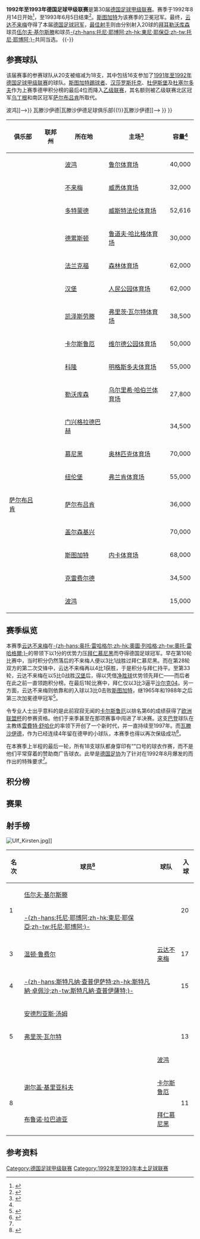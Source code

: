 {{noteTA
|G1=足球
|G2=德甲
|G3=uefa
}}
{{Infobox football league season
| competition                = [[德国足球甲级联赛|德国足球甲级联赛]]
| season                     = 1992–93
| winners                    = [[云达不来梅|云达不来梅]]<small>（第 3 次夺冠）</small>
| relegated                  = [[波鸿足球俱乐部|波鸿]]、[[乌丁根足球俱乐部|乌丁根]]、[[萨尔布吕肯足球俱乐部|萨尔布吕肯]]
| continentalcup1            = [[1993–94年欧洲冠军联赛|欧洲冠军联赛]]
| continentalcup1 qualifiers = [[斯图加特足球俱乐部|斯图加特]]
| continentalcup2            = [[1993–94年欧洲优胜者杯|欧洲优胜者杯]]
| continentalcup2 qualifiers = [[拜耳勒沃库森|拜耳勒沃库森]]
| continentalcup3            = [[1993–94年歐洲足協盃|欧洲联盟杯]]
| continentalcup3 qualifiers = [[拜仁慕尼黑|拜仁慕尼黑]]、[[法兰克福足球俱乐部|法兰克福]]、<br>[[多特蒙德足球俱乐部|多特蒙德]]、[[卡尔斯鲁厄足球俱乐部|卡尔斯鲁厄]]
| league topscorer           = [[伍尔夫·基尔斯滕|伍尔夫·基尔斯滕]]、<br>[[東尼·耶保亞|-{zh-hans:托尼·耶博阿;zh-hk:東尼·耶保亞;zh-tw:托尼·耶博阿;}-]]<small>（各20球）</small>
| biggest home win           = [[多特蒙德足球俱乐部|多特蒙德]] 6–0 [[瓦滕沙伊德足球俱乐部|瓦滕沙伊德]]<br>[[拜仁慕尼黑|拜仁慕尼黑]] 6–0 [[萨尔布吕肯足球俱乐部|萨尔布吕肯]]
| biggest away win           = [[乌丁根足球俱乐部|乌丁根]] 0–5 [[凯泽斯劳滕足球俱乐部|凯泽斯劳滕]]
| highest scoring            = [[拜仁慕尼黑|拜仁慕尼黑]] 5–3 [[斯图加特足球俱乐部|斯图加特]]
| matches                    = 306
| total goals                = 893
| attendance                 = 8018855
| prevseason                 = [[1991年至1992年德国足球甲级联赛|1991–92]]
| nextseason                 = [[1993年至1994年德国足球甲级联赛|1993–94]]
}}
'''1992年至1993年德国足球甲级联赛'''是第30届[[德国足球甲级联赛|德国足球甲级联赛]]。赛季于1992年8月14日开始<ref>{{de}}{{cite web|url=http://www.dfb.de/index.php?id=323483|title=Schedule Round 1|publisher=DFB|deadurl=yes|archiveurl=https://web.archive.org/web/20110608092228/http://www.dfb.de/index.php?id=323483|archivedate=2011-06-08|accessdate=2014-10-20}}</ref>，至1993年6月5日结束<ref>{{de}}{{cite web|url=http://www.dfb.de/index.php?id=323845|title=Archive 1992/1993 Round 34|publisher=DFB|deadurl=yes|archiveurl=https://web.archive.org/web/20110608092254/http://www.dfb.de/index.php?id=323845|archivedate=2011-06-08|accessdate=2014-10-20}}</ref>。[[斯图加特|斯图加特]]为该赛季的卫冕冠军。最终，[[云达不来梅|云达不来梅]]夺得了本届[[德国足球冠军|德国足球冠军]]，[[德国足球甲级联赛最佳射手|最佳射手]]则由分别射入20球的[[拜耳勒沃库森|拜耳勒沃库森]]球员[[伍尔夫·基尔斯滕|伍尔夫·基尔斯滕]]和{{fb team 法兰克福}}球员[[東尼·耶保亞|-{zh-hans:托尼·耶博阿;zh-hk:東尼·耶保亞;zh-tw:托尼·耶博阿;}-]]共同当选。
{{TOC left}}
{{-}}

==参赛球队==
该届赛事的参赛球队从20支被缩减为18支，其中包括16支参加了[[1991年至1992年德国足球甲级联赛|1991年至1992年德国足球甲级联赛]]的球队。[[斯图加特踢球者|斯图加特踢球者]]、[[汉莎罗斯托克|汉莎罗斯托克]]、[[杜伊斯堡足球俱乐部|杜伊斯堡]]及[[杜塞尔多夫足球俱乐部|杜塞尔多夫]]作为上赛季德甲积分榜的最后4位而降入[[德国足球乙级联赛|乙级联赛]]，其名额则被乙级联赛北区冠军[[乌丁根足球俱乐部|乌丁根]]和南区冠军[[萨尔布吕肯足球俱乐部|萨尔布吕肯]]所取代。

{{Location map+ |Germany |width=400 |float=right |caption=1992-93赛季德甲联赛球队分布图 |places=
{{Location map~ |Germany |lat=51.482987|long=7.211397 |label=<!--<small>[[波鸿足球俱乐部{{!}}波鸿|波鸿足球俱乐部{{!}}波鸿]]</small>-->}}
{{Location map~ |Germany |lat=53.065337|long=8.836722 |label=[[云达不来梅|不来梅]] |position=left}}
{{Location map~ |Germany |lat=51.512139|long=7.463394 |label=<small>[[多特蒙德足球俱乐部|多特蒙德]]</small>}}
{{Location map~ |Germany |lat=51.040998|long=13.748278|label=[[德累斯顿迪纳摩|德累斯顿]]|position=left}}
{{Location map~ |Germany |lat=50.069206|long=8.644234 |label=[[法兰克福足球俱乐部|法兰克福]] |position=left}}
{{Location map~ |Germany |lat=53.587095|long=9.898711 |label=[[汉堡足球俱乐部|汉堡]] |position=left}}
{{Location map~ |Germany |lat=49.434705|long=7.776408 |label=[[凯泽斯劳滕足球俱乐部|凯泽斯劳滕]]|position=right}}
{{Location map~ |Germany |lat=49.021176|long=8.413021 |label=[[卡尔斯鲁厄足球俱乐部|卡尔斯鲁厄]]}}
{{Location map~ |Germany |lat=50.933224|long=6.874697 |label=<small>[[科隆足球俱乐部|科隆</small>]] |position=bottom}}
{{Location map~ |Germany |lat=51.037708|long=7.002651 |label=<small>[[拜耳勒沃库森|勒沃库森]]</small>}}
{{Location map~ |Germany |lat=51.208908|long=6.439549 |label=<small>[[门兴格拉德巴赫足球俱乐部|门兴]]</small> |position=left}}
{{Location map~ |Germany |lat=48.173086|long=11.545509|label=[[拜仁慕尼黑|拜仁慕尼黑]]}}
{{Location map~ |Germany |lat=49.426230|long=11.125740|label=[[纽伦堡足球俱乐部|纽伦堡]]|}}
{{Location map~ |Germany |lat=49.2475  |long=6.984167 |label=[[萨尔布吕肯足球俱乐部|萨尔布吕肯]]|position=bottom}}
{{Location map~ |Germany |lat=51.559146|long=7.067248 |label=<small>[[沙尔克04|沙尔克04]]</small> |position=left}}
{{Location map~ |Germany |lat=48.792295|long=9.232141 |label=[[斯图加特足球俱乐部|斯图加特]]}}
{{Location map~ |Germany |lat=51.338858|long=6.603603 |label=<small>[[乌丁根足球俱乐部|乌丁根]]</small> |position=left}}
{{Location map~ |Germany |lat=51.485725|long=7.118669 |label=<!--[[瓦滕沙伊德足球俱乐部{{!}}瓦滕沙伊德|瓦滕沙伊德足球俱乐部{{!}}瓦滕沙伊德]]--> }}
<!--DISPLAY FIXES FOR BOCHUM, DÜSSELDORF AND WATTENSCHEID-->
{{Location map~ |Germany |mark=TransparentPlaceholder.png |lat=51.559146|long=7.067248 |label=<br /><small>      [[波鸿足球俱乐部|波鸿]]</small> |position=top}}
{{Location map~ |Germany |mark=TransparentPlaceholder.png |lat=51.29    |long=6.83     |label=<small>[[瓦滕沙伊德足球俱乐部|瓦滕沙伊德]]</small> }}
}}
{| class="wikitable sortable"
|-
! 俱乐部
! 联邦州
! 所在地
! 主场<ref name="Vereinslexikon">{{de}}{{cite book|last=Grüne|first=Hardy|title=Enzyklopädie des deutschen Ligafußballs, Band 7: Vereinslexikon|publisher=AGON Sportverlag|location=Kassel|year=2001|isbn=3-89784-147-9}}</ref>
! 容量<ref name="Vereinslexikon" />
|-
| {{sort|Bochum|[[波鸿足球俱乐部|波鸿]]}}
| {{flag|North Rhine-Westphalia}}
| [[波鸿|波鸿]]
| [[鲁尔球场|鲁尔体育场]]
| 40,000
|-
| {{sort|Bremen|[[云达不来梅|云达不来梅]]}}
| {{flag|Bremen|name=Bremen (state)}}
| [[不来梅|不来梅]]
| [[威悉体育场|威悉体育场]]
| 32,000
|-
| {{sort|Dortmund|[[多特蒙德足球俱乐部|多特蒙德]]}}
| {{flag|North Rhine-Westphalia}}
| [[多特蒙德|多特蒙德]]
| [[威斯特法伦球场|威斯特法伦体育场]]
| 52,616
|-
| {{sort|Dresden|[[德累斯顿迪纳摩|德累斯顿迪纳摩]]}}
| {{flag|Saxony}}
| [[德累斯顿|德累斯顿]]
| [[德累斯顿体育场|鲁道夫·哈比格体育场]]
| 30,000
|-
| {{sort|Frankfurt|[[法兰克福足球俱乐部|法兰克福]]}}
| {{flag|Hesse}}
| [[法兰克福|法兰克福]]
| [[商业银行竞技场|森林体育场]]
| 62,000
|-
| {{sort|Hamburg|[[汉堡足球俱乐部|汉堡]]}}
| {{flag|Hamburg}}
| [[汉堡|汉堡]]
| [[人民公园体育场|人民公园体育场]]
| 62,000
|-
| {{sort|Kaiserslautern|[[凯泽斯劳滕足球俱乐部|凯泽斯劳滕]]}}
| {{flag|Rhineland-Palatinate}}
| [[凯泽斯劳滕|凯泽斯劳滕]]
| [[弗里茨·瓦尔特体育场|弗里茨·瓦尔特体育场]]
| 38,500
|-
| {{sort|Karlsruhe|[[卡尔斯鲁厄足球俱乐部|卡尔斯鲁厄]]}}
|{{flag|Baden-Württemberg}}
| [[卡尔斯鲁厄|卡尔斯鲁厄]]
| [[维尔德公园体育场|维尔德公园体育场]]
| 50,000
|-
| {{sort|Köln|[[科隆足球俱乐部|科隆]]}}
| {{flag|North Rhine-Westphalia}}
| [[科隆|科隆]]
| [[莱茵能源球场|明格斯多夫体育场]]
| 55,000
|-
| {{sort|Leverkusen|[[拜耳勒沃库森|拜耳勒沃库森]]}}
| {{flag|North Rhine-Westphalia}}
| [[勒沃库森|勒沃库森]]
| [[拜耳竞技场|乌尔里希·哈伯兰体育场]]
| 27,800
|-
| {{sort|Mönchengladbach|[[门兴格拉德巴赫足球俱乐部|门兴格拉德巴赫]]}}
| {{flag|North Rhine-Westphalia}}
| [[门兴格拉德巴赫|门兴格拉德巴赫]]
| {{link-de|博克尔山体育场|Bökelbergstadion}}
| 34,500
|-
| {{sort|München Bayern|[[拜仁慕尼黑|拜仁慕尼黑]]}}
| {{flag|Bavaria}}
| [[慕尼黑|慕尼黑]]
| [[慕尼黑奥林匹克体育场|奥林匹克体育场]]
| 70,000
|-
| {{sort|Nurnberg|[[纽伦堡足球俱乐部|纽伦堡]]}}
| {{flag|Bavaria}}
| [[纽伦堡|纽伦堡]]
| [[根德体育场|弗兰肯体育场]]
| 55,000
|-
| [[萨尔布吕肯足球俱乐部|萨尔布吕肯]]
| {{flag|Saarland}}
| [[萨尔布吕肯|萨尔布吕肯]]
| {{link-de|路德维希公园体育场|Ludwigsparkstadion}}
| 36,000
|-
| {{sort|Schalke|[[沙尔克04|沙尔克04]]}}
| {{flag|North Rhine-Westphalia}}
| [[盖尔森基兴|盖尔森基兴]]
| {{link-de|公园体育场|Parkstadion}}
| 70,000
|-
| {{sort|Stuttgart|[[斯图加特足球俱乐部|斯图加特]]}}
|{{flag|Baden-Württemberg}}
| [[斯图加特|斯图加特]]
| [[内卡体育场|内卡体育场]]
| 68,000
|-
| {{sort|Uerdingen|[[乌丁根足球俱乐部|乌丁根]]}}
| {{flag|North Rhine-Westphalia}}
| [[克雷费尔德|克雷费尔德]]
| {{link-de|格罗滕堡体育场|Grotenburg-Stadion}}
| 34,500
|-
| {{sort|Wattenscheid|[[瓦滕沙伊德足球俱乐部|瓦滕沙伊德]]}}
| {{flag|North Rhine-Westphalia}}
| [[波鸿|波鸿]]
| {{link-de|罗恩海德体育场|Lohrheidestadion}}
| 15,000
|}

==赛季纵览==
本赛季[[云达不来梅|云达不来梅]]在[[奧托·雷哈格爾|-{zh-hans:奥托·雷哈格尔;zh-hk:奧圖·列哈格;zh-tw:奧托·雷哈格爾;}-]]的带领下以1分的优势力压[[拜仁慕尼黑|拜仁慕尼黑]]而夺得德国足球冠军。早在第10轮比赛中，当时积分仍然落后的不来梅人便以3比1战胜过拜仁慕尼黑。而在第28轮双方的第二次交锋中，云达不来梅再以4比1获胜，于是积分与拜仁持平。至第33轮，云达不来梅在以5比0战胜[[汉堡足球俱乐部|汉堡]]后，得以凭借[[净胜球|净胜球]]优势领先拜仁——而后者在此之前一直领跑积分榜。在最后1轮比赛中，拜仁仅以3比3逼平[[沙尔克04|沙尔克04]]。另一方面，云达不来梅则依靠{{link-de|托马斯·沃尔特 (足球员)|Thomas Wolter|托马斯·沃尔特}}和{{link-de|贝恩德·霍布施|Bernd Hobsch}}的入球以3比0击败[[斯图加特足球俱乐部|斯图加特]]，继1965年和1988年之后第三次加冕德甲冠军<ref name="wy">{{zh}}{{cite web|url=http://sports.163.com/13/0202/14/8MNCU97300051C97.html|title=德甲50年之9293赛季:不莱梅最后1轮逆袭拜仁夺冠|publisher=网易|date=2013-02-02|accessdate=2014-10-17|archive-date=2020-08-05|archive-url=https://web.archive.org/web/20200805025143/http://sports.163.com/13/0202/14/8MNCU97300051C97.html|dead-url=no}}</ref>。

令专业人士出乎意料的是此前寂寂无闻的[[卡尔斯鲁厄足球俱乐部|卡尔斯鲁厄]]以排名第6的成绩获得了[[欧洲联盟杯|欧洲联盟杯]]的参赛资格。他们于来季甚至在那项赛事中闯进了半决赛。这支[[巴登|巴登]]球队在主教练[[雲費特·舒哈化|雲費特·舒哈化]]的率领下开创了一个新时代，并一直持续至1997年。而[[瓦滕沙伊德足球俱乐部|瓦滕沙伊德]]，作为已经连续4年留在德甲的小球队，本赛季也得以再次保级成功<ref name="kicker">{{de}}{{cite web|url=http://www.kicker.de/news/fussball/bundesliga/bl50/573031/artikel_das-thriller-finale_sv-werder-bremen-im-himmel-fc-bayern-am-boden.html|title=Das Thriller-Finale: SV Werder Bremen im Himmel, FC Bayern am Boden|publisher=Kicker Online|date=2012-08-03|accessdate=2014-10-20|archive-date=2015-01-01|archive-url=https://web.archive.org/web/20150101134017/http://www.kicker.de/news/fussball/bundesliga/bl50/573031/artikel_das-thriller-finale_sv-werder-bremen-im-himmel-fc-bayern-am-boden.html|dead-url=no}}</ref>。

在本赛季上半程的最后一轮，所有18支球队都身穿印有“{{link-de|我的朋友是外国人|Mein Freund ist Ausländer}}”口号的球衣作赛，而不是他们平常穿着的赞助商广告球衣。此举是[[德国足协|德国足协]]为了针对在1992年8月爆发的{{link-de|罗斯托克-利希滕哈根骚乱|Ausschreitungen in Rostock-Lichtenhagen}}而作出的特殊要求<ref name="kicker"/>。

==积分榜==
{{Fb cl header}}
{{Fb cl team 2pts |p=1 |t=Werder Bremen     |w=19|d=10|l=5 |gf=63|ga=30|bc=#ACE1AF|champion=y}}
{{Fb cl3 qr |rows=1 |competition=[[1993–94年欧洲冠军联赛#第一圈|1993–94年欧洲冠军联赛第一圈]]}}
{{Fb cl team 2pts |p=2 |t=Bayern Munich     |w=18|d=11|l=5 |gf=74|ga=45|bc=#97DEFF}}
{{Fb cl3 qr |rows=3 |competition=[[1993–94年歐洲足協盃#第一圈|1993–94年欧洲联盟杯第一圈]]}}
{{Fb cl team 2pts |p=3 |t=Frankfurt         |w=15|d=12|l=7 |gf=56|ga=39|bc=#97DEFF}}
{{Fb cl team 2pts |p=4 |t=Borussia Dortmund |w=18|d=5 |l=11|gf=61|ga=43|bc=#97DEFF}}
{{Fb cl team 2pts |p=5 |t=Leverkusen        |w=14|d=12|l=8 |gf=64|ga=45|bc=#FFFF75}}
{{Fb cl3 qr |rows=1 |competition=[[1993–94年欧洲优胜者杯|1993–94年欧洲优胜者杯第一圈]]}}
{{Fb cl team 2pts |p=6 |t=Karlsruhe         |w=14|d=11|l=9 |gf=60|ga=54|bc=#97DEFF}}
{{Fb cl3 qr |rows=1 |competition=[[1993–94年歐洲足協盃#第一圈|1993–94年欧洲联盟杯第一圈]]|nt=1}}
{{Fb cl team 2pts |p=7 |t=Stuttgart         |w=12|d=12|l=10|gf=56|ga=50}}
{{Fb cl team 2pts |p=8 |t=Kaiserslautern    |w=13|d=9 |l=12|gf=50|ga=40}}
{{Fb cl team 2pts |p=9 |t=Mönchengladbach   |w=13|d=9 |l=12|gf=59|ga=59}}
{{Fb cl team 2pts |p=10|t=Schalke 04        |w=11|d=12|l=11|gf=42|ga=43}}
{{Fb cl team 2pts |p=11|t=Hamburg           |w=8 |d=15|l=11|gf=42|ga=44}}
{{Fb cl team 2pts |p=12|t=Köln              |w=12|d=4 |l=18|gf=41|ga=51}}
{{Fb cl team 2pts |p=13|t=Nuremberg         |w=10|d=8 |l=16|gf=30|ga=47}}
{{Fb cl team 2pts |p=14|t=Wattenscheid      |w=10|d=8 |l=16|gf=46|ga=67}}
{{Fb cl team 2pts |p=15|t=Dynamo Dresden    |w=7 |d=13|l=14|gf=32|ga=49}}
{{Fb cl team 2pts |p=16|t=Bochum            |w=8 |d=10|l=16|gf=45|ga=52|bc=#FF8888|relegated=y}}
{{Fb cl3 qr |relegation=yes |rows=3 |competition=[[1993年至1994年德国足球乙级联赛|1993–94年乙级联赛]]}}
{{Fb cl team 2pts |p=17|t=Bayer Uerdingen   |w=7 |d=10|l=17|gf=35|ga=64|bc=#FF8888|relegated=y}}
{{Fb cl team 2pts |p=18|t=Saarbrücken       |w=5 |d=13|l=16|gf=37|ga=71|bc=#FF8888|relegated=y}}
{{Fb cl footer |s=[http://www.dfb.de/index.php?id=323846 www.dfb.de] |nt=<sup>1</sup>因[[拜耳勒沃库森|拜耳勒沃库森]]获得了[[1993–94年欧洲优胜者杯|欧洲优胜者杯]]的参赛资格，其[[1993–94年歐洲足協盃|欧洲联盟杯]]的参赛资格由联赛第6的[[卡尔斯鲁厄足球俱乐部|卡尔斯鲁厄]]入替。|u=2012-05}}

==赛果==
{{Fb r header | nt=18 | Bochum | Werder Bremen | Dortmund | Dynamo Dresden | Frankfurt | Hamburg | Kaiserslautern | Karlsruhe | Köln | Leverkusen | Mönchengladbach | Bayern Munich | Nuremberg | Saarbrücken | Schalke 04 | Stuttgart | Uerdingen | Wattenscheid}}

{{Fb r team |t=Bochum |bg=y}}
<!--         Bochum --> {{Fb r|r=null }}
<!--  Werder Bremen --> {{Fb r|gf=2 |ga=0 }}
<!--       Dortmund --> {{Fb r|gf=2 |ga=2 }}
<!-- Dynamo Dresden --> {{Fb r|gf=2 |ga=2 }}
<!--      Frankfurt --> {{Fb r|gf=1 |ga=0 }}
<!--        Hamburg --> {{Fb r|gf=1 |ga=2 }}
<!-- Kaiserslautern --> {{Fb r|gf=1 |ga=3 }}
<!--      Karlsruhe --> {{Fb r|gf=2 |ga=2 }}
<!--           Köln --> {{Fb r|gf=0 |ga=0 }}
<!--     Leverkusen --> {{Fb r|gf=2 |ga=2 }}
<!--     M'gladbach --> {{Fb r|gf=2 |ga=1 }}
<!--  Bayern Munich --> {{Fb r|gf=2 |ga=2 }}
<!--      Nuremberg --> {{Fb r|gf=4 |ga=0 }}
<!--    Saarbrücken --> {{Fb r|gf=4 |ga=0 }}
<!--        Schalke --> {{Fb r|gf=0 |ga=1 }}
<!--      Stuttgart --> {{Fb r|gf=0 |ga=0 }}
<!--      Uerdingen --> {{Fb r|gf=4 |ga=1 }}
<!--   Wattenscheid --> {{Fb r|gf=3 |ga=1 }}

{{Fb r team |t=Werder Bremen |bg=y}}
<!--         Bochum --> {{Fb r|gf=3 |ga=1 }}
<!--  Werder Bremen --> {{Fb r|r=null }}
<!--       Dortmund --> {{Fb r|gf=1 |ga=0 }}
<!-- Dynamo Dresden --> {{Fb r|gf=3 |ga=0 }}
<!--      Frankfurt --> {{Fb r|gf=0 |ga=0 }}
<!--        Hamburg --> {{Fb r|gf=5 |ga=0 }}
<!-- Kaiserslautern --> {{Fb r|gf=1 |ga=0 }}
<!--      Karlsruhe --> {{Fb r|gf=3 |ga=0 }}
<!--           Köln --> {{Fb r|gf=2 |ga=0 }}
<!--     Leverkusen --> {{Fb r|gf=1 |ga=1 }}
<!--     M'gladbach --> {{Fb r|gf=2 |ga=0 }}
<!--  Bayern Munich --> {{Fb r|gf=4 |ga=1 }}
<!--      Nuremberg --> {{Fb r|gf=3 |ga=0 }}
<!--    Saarbrücken --> {{Fb r|gf=2 |ga=0 }}
<!--        Schalke --> {{Fb r|gf=2 |ga=0 }}
<!--      Stuttgart --> {{Fb r|gf=1 |ga=1 }}
<!--      Uerdingen --> {{Fb r|gf=2 |ga=1 }}
<!--   Wattenscheid --> {{Fb r|gf=3 |ga=0 }}

{{Fb r team |t=Dortmund |bg=y}}
<!--         Bochum --> {{Fb r|gf=1 |ga=0 }}
<!--  Werder Bremen --> {{Fb r|gf=2 |ga=2 }}
<!--       Dortmund --> {{Fb r|r=null }}
<!-- Dynamo Dresden --> {{Fb r|gf=3 |ga=0 }}
<!--      Frankfurt --> {{Fb r|gf=3 |ga=0 }}
<!--        Hamburg --> {{Fb r|gf=3 |ga=1 }}
<!-- Kaiserslautern --> {{Fb r|gf=1 |ga=0 }}
<!--      Karlsruhe --> {{Fb r|gf=3 |ga=1 }}
<!--           Köln --> {{Fb r|gf=4 |ga=1 }}
<!--     Leverkusen --> {{Fb r|gf=1 |ga=2 }}
<!--     M'gladbach --> {{Fb r|gf=4 |ga=1 }}
<!--  Bayern Munich --> {{Fb r|gf=1 |ga=2 }}
<!--      Nuremberg --> {{Fb r|gf=4 |ga=2 }}
<!--    Saarbrücken --> {{Fb r|gf=3 |ga=0 }}
<!--        Schalke --> {{Fb r|gf=0 |ga=2 }}
<!--      Stuttgart --> {{Fb r|gf=0 |ga=4 }}
<!--      Uerdingen --> {{Fb r|gf=2 |ga=0 }}
<!--   Wattenscheid --> {{Fb r|gf=6 |ga=0 }}

{{Fb r team |t=Dynamo Dresden |bg=y}}
<!--         Bochum --> {{Fb r|gf=0 |ga=0 }}
<!--  Werder Bremen --> {{Fb r|gf=2 |ga=3 }}
<!--       Dortmund --> {{Fb r|gf=3 |ga=0 }}
<!-- Dynamo Dresden --> {{Fb r|r=null }}
<!--      Frankfurt --> {{Fb r|gf=0 |ga=2 }}
<!--        Hamburg --> {{Fb r|gf=1 |ga=1 }}
<!-- Kaiserslautern --> {{Fb r|gf=1 |ga=3 }}
<!--      Karlsruhe --> {{Fb r|gf=3 |ga=0 }}
<!--           Köln --> {{Fb r|gf=3 |ga=0 }}
<!--     Leverkusen --> {{Fb r|gf=2 |ga=0 }}
<!--     M'gladbach --> {{Fb r|gf=1 |ga=0 }}
<!--  Bayern Munich --> {{Fb r|gf=0 |ga=0 }}
<!--      Nuremberg --> {{Fb r|gf=1 |ga=2 }}
<!--    Saarbrücken --> {{Fb r|gf=0 |ga=0 }}
<!--        Schalke --> {{Fb r|gf=1 |ga=0 }}
<!--      Stuttgart --> {{Fb r|gf=0 |ga=0 }}
<!--      Uerdingen --> {{Fb r|gf=1 |ga=1 }}
<!--   Wattenscheid --> {{Fb r|gf=2 |ga=1 }}

{{Fb r team |t=Frankfurt |bg=y}}
<!--         Bochum --> {{Fb r|gf=4 |ga=1 }}
<!--  Werder Bremen --> {{Fb r|gf=3 |ga=0 }}
<!--       Dortmund --> {{Fb r|gf=4 |ga=1 }}
<!-- Dynamo Dresden --> {{Fb r|gf=1 |ga=1 }}
<!--      Frankfurt --> {{Fb r|r=null }}
<!--        Hamburg --> {{Fb r|gf=3 |ga=3 }}
<!-- Kaiserslautern --> {{Fb r|gf=3 |ga=0 }}
<!--      Karlsruhe --> {{Fb r|gf=4 |ga=1 }}
<!--           Köln --> {{Fb r|gf=2 |ga=1 }}
<!--     Leverkusen --> {{Fb r|gf=2 |ga=2 }}
<!--     M'gladbach --> {{Fb r|gf=1 |ga=3 }}
<!--  Bayern Munich --> {{Fb r|gf=1 |ga=1 }}
<!--      Nuremberg --> {{Fb r|gf=0 |ga=0 }}
<!--    Saarbrücken --> {{Fb r|gf=1 |ga=1 }}
<!--        Schalke --> {{Fb r|gf=0 |ga=3 }}
<!--      Stuttgart --> {{Fb r|gf=4 |ga=0 }}
<!--      Uerdingen --> {{Fb r|gf=1 |ga=0 }}
<!--   Wattenscheid --> {{Fb r|gf=4 |ga=1 }}

{{Fb r team |t=Hamburg |bg=y}}
<!--         Bochum --> {{Fb r|gf=2 |ga=0 }}
<!--  Werder Bremen --> {{Fb r|gf=0 |ga=0 }}
<!--       Dortmund --> {{Fb r|gf=1 |ga=2 }}
<!-- Dynamo Dresden --> {{Fb r|gf=1 |ga=1 }}
<!--      Frankfurt --> {{Fb r|gf=1 |ga=2 }}
<!--        Hamburg --> {{Fb r|r=null }}
<!-- Kaiserslautern --> {{Fb r|gf=2 |ga=2 }}
<!--      Karlsruhe --> {{Fb r|gf=1 |ga=2 }}
<!--           Köln --> {{Fb r|gf=3 |ga=0 }}
<!--     Leverkusen --> {{Fb r|gf=0 |ga=0 }}
<!--     M'gladbach --> {{Fb r|gf=0 |ga=2 }}
<!--  Bayern Munich --> {{Fb r|gf=3 |ga=1 }}
<!--      Nuremberg --> {{Fb r|gf=0 |ga=1 }}
<!--    Saarbrücken --> {{Fb r|gf=2 |ga=0 }}
<!--        Schalke --> {{Fb r|gf=1 |ga=2 }}
<!--      Stuttgart --> {{Fb r|gf=1 |ga=1 }}
<!--      Uerdingen --> {{Fb r|gf=3 |ga=0 }}
<!--   Wattenscheid --> {{Fb r|gf=1 |ga=1 }}

{{Fb r team |t=Kaiserslautern |bg=y}}
<!--         Bochum --> {{Fb r|gf=3 |ga=1 }}
<!--  Werder Bremen --> {{Fb r|gf=3 |ga=1 }}
<!--       Dortmund --> {{Fb r|gf=0 |ga=0 }}
<!-- Dynamo Dresden --> {{Fb r|gf=2 |ga=0 }}
<!--      Frankfurt --> {{Fb r|gf=0 |ga=2 }}
<!--        Hamburg --> {{Fb r|gf=2 |ga=2 }}
<!-- Kaiserslautern --> {{Fb r|r=null }}
<!--      Karlsruhe --> {{Fb r|gf=2 |ga=3 }}
<!--           Köln --> {{Fb r|gf=1 |ga=0 }}
<!--     Leverkusen --> {{Fb r|gf=4 |ga=0 }}
<!--     M'gladbach --> {{Fb r|gf=0 |ga=0 }}
<!--  Bayern Munich --> {{Fb r|gf=1 |ga=3 }}
<!--      Nuremberg --> {{Fb r|gf=2 |ga=0 }}
<!--    Saarbrücken --> {{Fb r|gf=1 |ga=1 }}
<!--        Schalke --> {{Fb r|gf=3 |ga=0 }}
<!--      Stuttgart --> {{Fb r|gf=0 |ga=0 }}
<!--      Uerdingen --> {{Fb r|gf=2 |ga=1 }}
<!--   Wattenscheid --> {{Fb r|gf=4 |ga=1 }}

{{Fb r team |t=Karlsruhe |bg=y}}
<!--         Bochum --> {{Fb r|gf=1 |ga=0 }}
<!--  Werder Bremen --> {{Fb r|gf=5 |ga=2 }}
<!--       Dortmund --> {{Fb r|gf=3 |ga=0 }}
<!-- Dynamo Dresden --> {{Fb r|gf=3 |ga=1 }}
<!--      Frankfurt --> {{Fb r|gf=4 |ga=1 }}
<!--        Hamburg --> {{Fb r|gf=1 |ga=0 }}
<!-- Kaiserslautern --> {{Fb r|gf=1 |ga=1 }}
<!--      Karlsruhe --> {{Fb r|r=null }}
<!--           Köln --> {{Fb r|gf=3 |ga=1 }}
<!--     Leverkusen --> {{Fb r|gf=1 |ga=1 }}
<!--     M'gladbach --> {{Fb r|gf=4 |ga=2 }}
<!--  Bayern Munich --> {{Fb r|gf=4 |ga=2 }}
<!--      Nuremberg --> {{Fb r|gf=1 |ga=1 }}
<!--    Saarbrücken --> {{Fb r|gf=2 |ga=2 }}
<!--        Schalke --> {{Fb r|gf=0 |ga=0 }}
<!--      Stuttgart --> {{Fb r|gf=1 |ga=1 }}
<!--      Uerdingen --> {{Fb r|gf=4 |ga=0 }}
<!--   Wattenscheid --> {{Fb r|gf=2 |ga=1 }}

{{Fb r team |t=Köln |bg=y}}
<!--         Bochum --> {{Fb r|gf=1 |ga=0 }}
<!--  Werder Bremen --> {{Fb r|gf=0 |ga=0 }}
<!--       Dortmund --> {{Fb r|gf=0 |ga=1 }}
<!-- Dynamo Dresden --> {{Fb r|gf=3 |ga=1 }}
<!--      Frankfurt --> {{Fb r|gf=0 |ga=1 }}
<!--        Hamburg --> {{Fb r|gf=2 |ga=2 }}
<!-- Kaiserslautern --> {{Fb r|gf=0 |ga=3 }}
<!--      Karlsruhe --> {{Fb r|gf=2 |ga=0 }}
<!--           Köln --> {{Fb r|r=null }}
<!--     Leverkusen --> {{Fb r|gf=1 |ga=0 }}
<!--     M'gladbach --> {{Fb r|gf=1 |ga=2 }}
<!--  Bayern Munich --> {{Fb r|gf=1 |ga=3 }}
<!--      Nuremberg --> {{Fb r|gf=2 |ga=0 }}
<!--    Saarbrücken --> {{Fb r|gf=4 |ga=2 }}
<!--        Schalke --> {{Fb r|gf=2 |ga=1 }}
<!--      Stuttgart --> {{Fb r|gf=3 |ga=1 }}
<!--      Uerdingen --> {{Fb r|gf=5 |ga=0 }}
<!--   Wattenscheid --> {{Fb r|gf=3 |ga=0 }}

{{Fb r team |t=Leverkusen |bg=y}}
<!--         Bochum --> {{Fb r|gf=3 |ga=1 }}
<!--  Werder Bremen --> {{Fb r|gf=2 |ga=2 }}
<!--       Dortmund --> {{Fb r|gf=3 |ga=3 }}
<!-- Dynamo Dresden --> {{Fb r|gf=0 |ga=0 }}
<!--      Frankfurt --> {{Fb r|gf=1 |ga=1 }}
<!--        Hamburg --> {{Fb r|gf=1 |ga=1 }}
<!-- Kaiserslautern --> {{Fb r|gf=2 |ga=0 }}
<!--      Karlsruhe --> {{Fb r|gf=5 |ga=1 }}
<!--           Köln --> {{Fb r|gf=3 |ga=0 }}
<!--     Leverkusen --> {{Fb r|r=null }}
<!--     M'gladbach --> {{Fb r|gf=4 |ga=0 }}
<!--  Bayern Munich --> {{Fb r|gf=2 |ga=4 }}
<!--      Nuremberg --> {{Fb r|gf=2 |ga=1 }}
<!--    Saarbrücken --> {{Fb r|gf=1 |ga=1 }}
<!--        Schalke --> {{Fb r|gf=6 |ga=1 }}
<!--      Stuttgart --> {{Fb r|gf=4 |ga=0 }}
<!--      Uerdingen --> {{Fb r|gf=1 |ga=0 }}
<!--   Wattenscheid --> {{Fb r|gf=3 |ga=1 }}

{{Fb r team |t=Mönchengladbach |bg=y}}
<!--         Bochum --> {{Fb r|gf=1 |ga=1 }}
<!--  Werder Bremen --> {{Fb r|gf=3 |ga=1 }}
<!--       Dortmund --> {{Fb r|gf=0 |ga=3 }}
<!-- Dynamo Dresden --> {{Fb r|gf=5 |ga=1 }}
<!--      Frankfurt --> {{Fb r|gf=3 |ga=3 }}
<!--        Hamburg --> {{Fb r|gf=0 |ga=0 }}
<!-- Kaiserslautern --> {{Fb r|gf=2 |ga=2 }}
<!--      Karlsruhe --> {{Fb r|gf=3 |ga=1 }}
<!--           Köln --> {{Fb r|gf=1 |ga=2 }}
<!--     Leverkusen --> {{Fb r|gf=2 |ga=2 }}
<!--     M'gladbach --> {{Fb r|r=null }}
<!--  Bayern Munich --> {{Fb r|gf=2 |ga=2 }}
<!--      Nuremberg --> {{Fb r|gf=2 |ga=1 }}
<!--    Saarbrücken --> {{Fb r|gf=2 |ga=5 }}
<!--        Schalke --> {{Fb r|gf=2 |ga=0 }}
<!--      Stuttgart --> {{Fb r|gf=1 |ga=1 }}
<!--      Uerdingen --> {{Fb r|gf=0 |ga=4 }}
<!--   Wattenscheid --> {{Fb r|gf=4 |ga=1 }}

{{Fb r team |t=Bayern Munich |bg=y}}
<!--         Bochum --> {{Fb r|gf=3 |ga=1 }}
<!--  Werder Bremen --> {{Fb r|gf=1 |ga=3 }}
<!--       Dortmund --> {{Fb r|gf=2 |ga=0 }}
<!-- Dynamo Dresden --> {{Fb r|gf=3 |ga=1 }}
<!--      Frankfurt --> {{Fb r|gf=1 |ga=0 }}
<!--        Hamburg --> {{Fb r|gf=4 |ga=0 }}
<!-- Kaiserslautern --> {{Fb r|gf=1 |ga=0 }}
<!--      Karlsruhe --> {{Fb r|gf=3 |ga=3 }}
<!--           Köln --> {{Fb r|gf=3 |ga=0 }}
<!--     Leverkusen --> {{Fb r|gf=4 |ga=1 }}
<!--     M'gladbach --> {{Fb r|gf=2 |ga=2 }}
<!--  Bayern Munich --> {{Fb r|r=null }}
<!--      Nuremberg --> {{Fb r|gf=1 |ga=0 }}
<!--    Saarbrücken --> {{Fb r|gf=6 |ga=0 }}
<!--        Schalke --> {{Fb r|gf=1 |ga=1 }}
<!--      Stuttgart --> {{Fb r|gf=5 |ga=3 }}
<!--      Uerdingen --> {{Fb r|gf=2 |ga=0 }}
<!--   Wattenscheid --> {{Fb r|gf=1 |ga=1 }}

{{Fb r team |t=Nuremberg |bg=y}}
<!--         Bochum --> {{Fb r|gf=2 |ga=1 }}
<!--  Werder Bremen --> {{Fb r|gf=0 |ga=0 }}
<!--       Dortmund --> {{Fb r|gf=1 |ga=2 }}
<!-- Dynamo Dresden --> {{Fb r|gf=0 |ga=0 }}
<!--      Frankfurt --> {{Fb r|gf=1 |ga=2 }}
<!--        Hamburg --> {{Fb r|gf=1 |ga=0 }}
<!-- Kaiserslautern --> {{Fb r|gf=0 |ga=0 }}
<!--      Karlsruhe --> {{Fb r|gf=0 |ga=0 }}
<!--           Köln --> {{Fb r|gf=2 |ga=1 }}
<!--     Leverkusen --> {{Fb r|gf=0 |ga=1 }}
<!--     M'gladbach --> {{Fb r|gf=0 |ga=1 }}
<!--  Bayern Munich --> {{Fb r|gf=0 |ga=0 }}
<!--      Nuremberg --> {{Fb r|r=null }}
<!--    Saarbrücken --> {{Fb r|gf=4 |ga=1 }}
<!--        Schalke --> {{Fb r|gf=1 |ga=4 }}
<!--      Stuttgart --> {{Fb r|gf=3 |ga=2 }}
<!--      Uerdingen --> {{Fb r|gf=2 |ga=0 }}
<!--   Wattenscheid --> {{Fb r|gf=2 |ga=1 }}

{{Fb r team |t=Saarbrücken |bg=y}}
<!--         Bochum --> {{Fb r|gf=1 |ga=1 }}
<!--  Werder Bremen --> {{Fb r|gf=0 |ga=4 }}
<!--       Dortmund --> {{Fb r|gf=3 |ga=1 }}
<!-- Dynamo Dresden --> {{Fb r|gf=1 |ga=1 }}
<!--      Frankfurt --> {{Fb r|gf=0 |ga=0 }}
<!--        Hamburg --> {{Fb r|gf=0 |ga=3 }}
<!-- Kaiserslautern --> {{Fb r|gf=2 |ga=0 }}
<!--      Karlsruhe --> {{Fb r|gf=2 |ga=0 }}
<!--           Köln --> {{Fb r|gf=0 |ga=3 }}
<!--     Leverkusen --> {{Fb r|gf=3 |ga=1 }}
<!--     M'gladbach --> {{Fb r|gf=0 |ga=4 }}
<!--  Bayern Munich --> {{Fb r|gf=1 |ga=1 }}
<!--      Nuremberg --> {{Fb r|gf=0 |ga=1 }}
<!--    Saarbrücken --> {{Fb r|r=null }}
<!--        Schalke --> {{Fb r|gf=1 |ga=3 }}
<!--      Stuttgart --> {{Fb r|gf=1 |ga=4 }}
<!--      Uerdingen --> {{Fb r|gf=3 |ga=3 }}
<!--   Wattenscheid --> {{Fb r|gf=0 |ga=1 }}

{{Fb r team |t=Schalke 04 |bg=y}}
<!--         Bochum --> {{Fb r|gf=0 |ga=3 }}
<!--  Werder Bremen --> {{Fb r|gf=0 |ga=0 }}
<!--       Dortmund --> {{Fb r|gf=0 |ga=0 }}
<!-- Dynamo Dresden --> {{Fb r|gf=2 |ga=0 }}
<!--      Frankfurt --> {{Fb r|gf=0 |ga=0 }}
<!--        Hamburg --> {{Fb r|gf=0 |ga=0 }}
<!-- Kaiserslautern --> {{Fb r|gf=4 |ga=0 }}
<!--      Karlsruhe --> {{Fb r|gf=2 |ga=2 }}
<!--           Köln --> {{Fb r|gf=1 |ga=0 }}
<!--     Leverkusen --> {{Fb r|gf=2 |ga=1 }}
<!--     M'gladbach --> {{Fb r|gf=1 |ga=2 }}
<!--  Bayern Munich --> {{Fb r|gf=3 |ga=3 }}
<!--      Nuremberg --> {{Fb r|gf=0 |ga=0 }}
<!--    Saarbrücken --> {{Fb r|gf=2 |ga=2 }}
<!--        Schalke --> {{Fb r|r=null }}
<!--      Stuttgart --> {{Fb r|gf=1 |ga=0 }}
<!--      Uerdingen --> {{Fb r|gf=1 |ga=1 }}
<!--   Wattenscheid --> {{Fb r|gf=3 |ga=4 }}

{{Fb r team |t=Stuttgart |bg=y}}
<!--         Bochum --> {{Fb r|gf=4 |ga=1 }}
<!--  Werder Bremen --> {{Fb r|gf=0 |ga=3 }}
<!--       Dortmund --> {{Fb r|gf=1 |ga=0 }}
<!-- Dynamo Dresden --> {{Fb r|gf=4 |ga=0 }}
<!--      Frankfurt --> {{Fb r|gf=2 |ga=2 }}
<!--        Hamburg --> {{Fb r|gf=1 |ga=1 }}
<!-- Kaiserslautern --> {{Fb r|gf=3 |ga=1 }}
<!--      Karlsruhe --> {{Fb r|gf=2 |ga=1 }}
<!--           Köln --> {{Fb r|gf=2 |ga=0 }}
<!--     Leverkusen --> {{Fb r|gf=0 |ga=3 }}
<!--     M'gladbach --> {{Fb r|gf=3 |ga=2 }}
<!--  Bayern Munich --> {{Fb r|gf=2 |ga=3 }}
<!--      Nuremberg --> {{Fb r|gf=3 |ga=0 }}
<!--    Saarbrücken --> {{Fb r|gf=2 |ga=2 }}
<!--        Schalke --> {{Fb r|gf=1 |ga=0 }}
<!--      Stuttgart --> {{Fb r|r=null }}
<!--      Uerdingen --> {{Fb r|gf=1 |ga=2 }}
<!--   Wattenscheid --> {{Fb r|gf=4 |ga=1 }}

{{Fb r team |t=Uerdingen |bg=y}}
<!--         Bochum --> {{Fb r|gf=2 |ga=1 }}
<!--  Werder Bremen --> {{Fb r|gf=0 |ga=2 }}
<!--       Dortmund --> {{Fb r|gf=0 |ga=2 }}
<!-- Dynamo Dresden --> {{Fb r|gf=1 |ga=1 }}
<!--      Frankfurt --> {{Fb r|gf=2 |ga=0 | nt=2}}
<!--        Hamburg --> {{Fb r|gf=0 |ga=2 }}
<!-- Kaiserslautern --> {{Fb r|gf=0 |ga=5 }}
<!--      Karlsruhe --> {{Fb r|gf=1 |ga=1 }}
<!--           Köln --> {{Fb r|gf=0 |ga=0 }}
<!--     Leverkusen --> {{Fb r|gf=2 |ga=1 }}
<!--     M'gladbach --> {{Fb r|gf=1 |ga=3 }}
<!--  Bayern Munich --> {{Fb r|gf=0 |ga=3 }}
<!--      Nuremberg --> {{Fb r|gf=2 |ga=1 }}
<!--    Saarbrücken --> {{Fb r|gf=1 |ga=1 }}
<!--        Schalke --> {{Fb r|gf=4 |ga=2 }}
<!--      Stuttgart --> {{Fb r|gf=3 |ga=3 }}
<!--      Uerdingen --> {{Fb r|r=null }}
<!--   Wattenscheid --> {{Fb r|gf=1 |ga=1 }}

{{Fb r team |t=Wattenscheid |bg=y}}
<!--         Bochum --> {{Fb r|gf=2 |ga=0 }}
<!--  Werder Bremen --> {{Fb r|gf=2 |ga=2 }}
<!--       Dortmund --> {{Fb r|gf=1 |ga=3 }}
<!-- Dynamo Dresden --> {{Fb r|gf=2 |ga=1 }}
<!--      Frankfurt --> {{Fb r|gf=1 |ga=2 }}
<!--        Hamburg --> {{Fb r|gf=2 |ga=2 }}
<!-- Kaiserslautern --> {{Fb r|gf=1 |ga=0 }}
<!--      Karlsruhe --> {{Fb r|gf=0 |ga=2 }}
<!--           Köln --> {{Fb r|gf=4 |ga=2 }}
<!--     Leverkusen --> {{Fb r|gf=1 |ga=3 }}
<!--     M'gladbach --> {{Fb r|gf=3 |ga=1 }}
<!--  Bayern Munich --> {{Fb r|gf=2 |ga=0 }}
<!--      Nuremberg --> {{Fb r|gf=4 |ga=1 }}
<!--    Saarbrücken --> {{Fb r|gf=3 |ga=1 }}
<!--        Schalke --> {{Fb r|gf=0 |ga=0 }}
<!--      Stuttgart --> {{Fb r|gf=0 |ga=0 }}
<!--      Uerdingen --> {{Fb r|gf=1 |ga=1 }}
<!--   Wattenscheid --> {{Fb r|r=null }}

{{Fb r footer |s=[http://www.dfb.de/index.php?id=86729 www.dfb.de]
|nt=<sup>2</sup>乌丁根与法兰克福之间的比分原本为2比5。但由于换人失误（法兰克福有超过3名外籍球员在场上），德国足协遂判定乌丁根以2比0获胜。<ref>{{de}}{{cite web | url = http://www.fussballdaten.de/bundesliga/1993/32/uerdingen-frankfurt/ | title = Bayer Uerdingen – Eintracht Frankfurt | publisher = fussballdaten.de | accessdate = 2011-12-05 | archive-date = 2020-08-31 | archive-url = https://web.archive.org/web/20200831012636/https://www.fussballdaten.de/bundesliga/1993/32/uerdingen-frankfurt/ | dead-url = no }}</ref> |u=2012-05}}

==射手榜==
[[File:Ulf_Kirsten.jpg|thumb]]]]
{| class="wikitable" style="text-align:center"
|-
!名次
!球员<ref>{{de}}{{cite web|url=http://www.kicker.de/news/fussball/bundesliga/spieltag/1-bundesliga/1992-93/0/torjaeger-der-saison.html|title=1. Bundesliga Torjäger 1992/93|publisher=Kicker Online|accessdate=2014-10-20|archive-date=2019-05-01|archive-url=https://web.archive.org/web/20190501143219/https://www.kicker.de/news/fussball/bundesliga/spieltag/1-bundesliga/1992-93/0/torjaeger-der-saison.html|dead-url=no}}</ref>
!球队
!入球
|-
|rowspan=2|1
|align="left"|{{flagicon|GER}} [[伍尔夫·基尔斯滕|伍尔夫·基尔斯滕]]
|align="left"|{{fb team 勒沃库森}}
|rowspan=2|20
|-
|align="left"|{{flagicon|GHA}} [[東尼·耶保亞|-{zh-hans:托尼·耶博阿;zh-hk:東尼·耶保亞;zh-tw:托尼·耶博阿;}-]]
|align="left"|{{fb team 法兰克福}}
|-
|3
|align="left"|{{flagicon|NZL}} [[温顿·鲁费尔|温顿·鲁费尔]]
|align="left"|[[云达不来梅|云达不来梅]]
|17
|-
|4
|align="left"|{{flagicon|SUI}} [[斯特凡纳·查普伊萨特|-{zh-hans:斯特凡纳·查普伊萨特;zh-hk:斯特凡納·卓佩沙;zh-tw:斯特凡納·查普伊薩特;}-]]
|align="left"|{{fb team 多特蒙德}}
|15
|-
|rowspan=3|5
|align="left"|{{flagicon|GER}} [[安德烈亚斯·汤姆|安德烈亚斯·汤姆]]
|align="left"|{{fb team 勒沃库森}}
|rowspan=3|13
|-
|align="left"|{{flagicon|GER}} [[弗里茨·瓦尔特_(1960年)|弗里茨·瓦尔特]]
|align="left"|{{fb team 斯图加特}}
|-
|align="left"|{{flagicon|GER}} {{link-de|乌维·威格曼|Uwe Wegmann}}
|align="left"|[[波鸿足球俱乐部|波鸿]]
|-
|rowspan=2|8
|align="left"|{{flagicon|RUS}} [[谢尔盖·基里亚科夫|谢尔盖·基里亚科夫]]
|align="left"|[[卡尔斯鲁厄足球俱乐部|卡尔斯鲁厄]]
|rowspan=2|11
|-
|align="left"|{{flagicon|GER}} [[布鲁诺·拉巴迪亚|布鲁诺·拉巴迪亚]]
|align="left"|[[拜仁慕尼黑|拜仁慕尼黑]]
|}

==参考资料==
{{reflist}}

{{德国足球甲级联赛}}

[[Category:德国足球甲级联赛|Category:德国足球甲级联赛]]
[[Category:1992年至1993年本土足球联赛|Category:1992年至1993年本土足球联赛]]